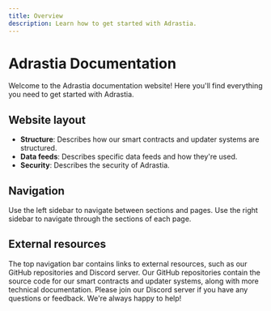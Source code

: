 ```yaml
---
title: Overview
description: Learn how to get started with Adrastia.
---
```


# Adrastia Documentation

Welcome to the Adrastia documentation website! Here you'll find everything you need to get started with Adrastia.

## Website layout

- **Structure**: Describes how our smart contracts and updater systems are structured.
- **Data feeds**: Describes specific data feeds and how they're used.
- **Security**: Describes the security of Adrastia.

## Navigation

Use the left sidebar to navigate between sections and pages. Use the right sidebar to navigate through the sections of each page.

## External resources

The top navigation bar contains links to external resources, such as our GitHub repositories and Discord server. Our GitHub repositories contain the source code for our smart contracts and updater systems, along with more technical documentation. Please join our Discord server if you have any questions or feedback. We're always happy to help!
